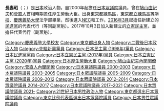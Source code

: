 {{unreferenced|time=2016-03-25T18:46:32+00:00}}
{{Infobox Officeholder
| name  = 長妻 昭
| original_name = 
| native_name_lang = 
| image = Akira Nagatsuma cropped 1 長妻昭.JPG
| imagesize = 
| caption = 選舉活動中的長妻昭
| country = {{JPN}}
| office = {{JPN}}第11、12任[[厚生勞動大臣|厚生勞動大臣]]
| term_start = 2009年9月16日
| term_end = 2010年9月17日
| primeminister= [[鳩山由紀夫|鳩山由紀夫]]<br/>[[菅直人|菅直人]]
| predecessor = [[舛添要一|舛添要一]] 
| successor = {{link-ja|細川律夫|細川律夫}}
|office2    = {{JPN}}[[眾議院_(日本)|眾議院]]議員
|term_start2  = 2000年6月26日
|term_end2    = 
|predecessor2  = [[松本文明|松本文明]]
|successor2    = 
|constituency2 = {{Plainlist|
* [[東京都第7區|東京都第7區]]（2000-2005）
* [[比例東京區|比例東京區]]（2005-2009）
* [[東京都第7區|東京都第7區]]（2009年至今）}}
| birth_date = {{birth date and age|1960|6|14}}
| birth_place = {{JPN}}[[東京都|東京都]][[練馬区|練馬区]]
| native_place = 
| parents = 
| relatives = 
| spouse = 
| party = （{{link-ja|平成維新会|平成維新の会}}→）<br />（[[先驅新党|先驅新党]]→）<br />（[[民主党_(日本1996年)|旧民主党]]→）<br />（[[民主党_(1998年)|民主党]]→）<br />（[[民進黨_(日本)|民進黨]]→）<br/>（[[立憲民主黨_(日本2017年)|立憲民主黨]]→）<br />[[立憲民主黨_(日本2020年)|立憲民主黨]]
| alma_mater   = [[慶應義塾大学|慶應義塾大学]]法學部
| website      = [http://naga.tv  官方網站]
}}
'''長妻昭'''（{{jpn|j=長妻 昭|hg=ながつま あきら|rm=Nagatsuma Akira|f=y}}；{{bd|1960年|6月14日|||Nagatsuma Akira}}）是[[日本|日本]]政治人物，自2000年起擔任[[日本眾議院|日本眾議院]]議員，曾在[[鳩山由紀夫|鳩山由紀夫]]和[[菅直人|菅直人]]首相時期擔任厚生勞動大臣。出身[[東京都|東京都]][[練馬區|練馬區]]，[[東京都立練馬高等学校|東京都立練馬高等学校]]、[[慶應義塾大學|慶應義塾大學]]法学部畢業，然後進入[[日本電氣|NEC]]和{{link-ja|日經BP|日経BP}}工作。[[2016年3月|2016年3月]]起擔任新建立的[[民進黨_(日本)|民進黨]]的代表代行（等同副黨魁）。2017年10月3日加入新建立的[[立憲民主黨_(日本)|立憲民主黨]]，並擔任代表代行（副黨魁）。

{{厚生勞動大臣}}
{{鳩山由紀夫內閣}}
{{菅直人內閣}}

{{DEFAULTSORT:Nagatsuma, Akira}}
[[Category:慶應義塾大學校友|Category:慶應義塾大學校友]]
[[Category:東京都出身人物|Category:東京都出身人物]]
[[Category:二戰後日本政治人物|Category:二戰後日本政治人物]]
[[Category:先驅新黨黨員|Category:先驅新黨黨員]]
[[Category:日本民主黨_(1998年)黨員|Category:日本民主黨 (1998年)黨員]]
[[Category:日本民進黨黨員|Category:日本民進黨黨員]]
[[Category:日本立憲民主黨_(2017年)黨員|Category:日本立憲民主黨 (2017年)黨員]]
[[Category:日本立憲民主黨_(2020年)黨員|Category:日本立憲民主黨 (2020年)黨員]]
[[Category:日本厚生勞動大臣|Category:日本厚生勞動大臣]]
[[Category:鳩山由紀夫內閣閣僚|Category:鳩山由紀夫內閣閣僚]]
[[Category:菅直人內閣閣僚|Category:菅直人內閣閣僚]]
[[Category:日本眾議院議員_2000–2003|Category:日本眾議院議員 2000–2003]]
[[Category:日本眾議院議員_2003–2005|Category:日本眾議院議員 2003–2005]]
[[Category:日本眾議院議員_2005–2009|Category:日本眾議院議員 2005–2009]]
[[Category:日本眾議院議員_2009–2012|Category:日本眾議院議員 2009–2012]]
[[Category:日本眾議院議員_2012–2014|Category:日本眾議院議員 2012–2014]]
[[Category:日本眾議院議員_2014–2017|Category:日本眾議院議員 2014–2017]]
[[Category:日本眾議院議員_2017–2021|Category:日本眾議院議員 2017–2021]]
[[Category:日本眾議院議員_2021–|Category:日本眾議院議員 2021–]]
[[Category:21世紀日本男性政治人物|Category:21世紀日本男性政治人物]]
[[Category:東京都選出日本眾議院議員|Category:東京都選出日本眾議院議員]]
[[Category:東京比例代表區選出日本眾議院議員|Category:東京比例代表區選出日本眾議院議員]]
[[Category:日本男性眾議院議員|Category:日本男性眾議院議員]]